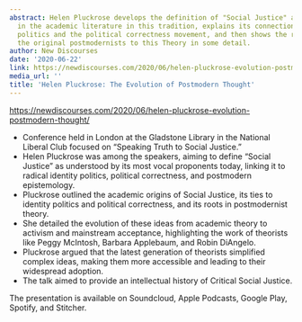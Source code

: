 ```yaml
---
abstract: Helen Pluckrose develops the definition of "Social Justice" as it is used
  in the academic literature in this tradition, explains its connections to identity
  politics and the political correctness movement, and then shows the relevance of
  the original postmodernists to this Theory in some detail.
author: New Discourses
date: '2020-06-22'
link: https://newdiscourses.com/2020/06/helen-pluckrose-evolution-postmodern-thought/
media_url: ''
title: 'Helen Pluckrose: The Evolution of Postmodern Thought'
---
```

<https://newdiscourses.com/2020/06/helen-pluckrose-evolution-postmodern-thought/>

- Conference held in London at the Gladstone Library in the National Liberal Club focused on "Speaking Truth to Social Justice."
- Helen Pluckrose was among the speakers, aiming to define "Social Justice" as understood by its most vocal proponents today, linking it to radical identity politics, political correctness, and postmodern epistemology.
- Pluckrose outlined the academic origins of Social Justice, its ties to identity politics and political correctness, and its roots in postmodernist theory.
- She detailed the evolution of these ideas from academic theory to activism and mainstream acceptance, highlighting the work of theorists like Peggy McIntosh, Barbara Applebaum, and Robin DiAngelo.
- Pluckrose argued that the latest generation of theorists simplified complex ideas, making them more accessible and leading to their widespread adoption.
- The talk aimed to provide an intellectual history of Critical Social Justice.

The presentation is available on Soundcloud, Apple Podcasts, Google Play, Spotify, and Stitcher.